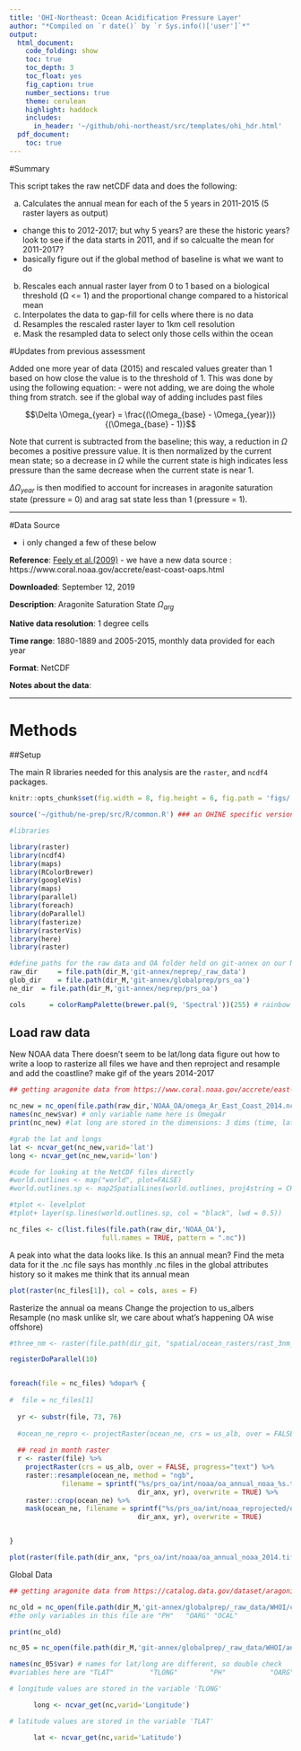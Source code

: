 ```yaml
---
title: 'OHI-Northeast: Ocean Acidification Pressure Layer'
author: "*Compiled on `r date()` by `r Sys.info()['user']`*"
output: 
  html_document:
    code_folding: show
    toc: true
    toc_depth: 3
    toc_float: yes
    fig_caption: true
    number_sections: true
    theme: cerulean
    highlight: haddock
    includes: 
      in_header: '~/github/ohi-northeast/src/templates/ohi_hdr.html'
  pdf_document:
    toc: true
---
```


#Summary

This script takes the raw netCDF data and does the following:

   a. Calculates the annual mean for each of the 5 years in 2011-2015 (5 raster layers as output)  
   - change this to 2012-2017; but why 5 years? are these the historic years? look to see if the data starts in 2011, and if so calcualte the mean for 2011-2017?
   - basically figure out if the global method of baseline is what we want to do
   
   b. Rescales each annual raster layer from 0 to 1 based on a biological threshold (&#937; <= 1) and the proportional change compared to a historical mean
   c. Interpolates the data to gap-fill for cells where there is no data
   d. Resamples the rescaled raster layer to 1km cell resolution
   e. Mask the resampled data to select only those cells within the ocean
  

#Updates from previous assessment

Added one more year of data (2015) and rescaled values greater than 1 based on how close the value is to the threshold of 1. This was done by using the following equation:
- were not adding, we are doing the whole thing from stratch. see if the global way of adding includes past files

$$\Delta \Omega_{year} = \frac{(\Omega_{base} - \Omega_{year})}{(\Omega_{base} - 1)}$$

Note that current is subtracted from the baseline; this way, a reduction in $\Omega$ becomes a positive pressure value. It is then normalized by the current mean state; so a decrease in $\Omega$ while the current state is high indicates less pressure than the same decrease when the current state is near 1. 

$\Delta \Omega_{year}$ is then modified to account for increases in aragonite saturation state (pressure = 0) and arag sat state less than 1 (pressure = 1).

***

#Data Source

- i only changed a few of these below

**Reference**: [Feely et al.(2009)](https://darchive.mblwhoilibrary.org/bitstream/handle/1912/3180/22-4_feely.pdf?sequence=1&isAllowed=y)
- we have a new data source : https://www.coral.noaa.gov/accrete/east-coast-oaps.html

**Downloaded**: September 12, 2019

**Description**:  Aragonite Saturation State  $\Omega_{arg}$

**Native data resolution**: 1 degree cells

**Time range**: 1880-1889 and 2005-2015, monthly data provided for each year

**Format**:  NetCDF

  
**Notes about the data**:  


***

# Methods


##Setup  

The main R libraries needed for this analysis are the `raster`, and `ncdf4` packages.
``` r

knitr::opts_chunk$set(fig.width = 8, fig.height = 6, fig.path = 'figs/', message = FALSE, warning = FALSE)

source('~/github/ne-prep/src/R/common.R') ### an OHINE specific version of common.R

#libraries

library(raster)
library(ncdf4)
library(maps)
library(RColorBrewer)
library(googleVis)
library(maps)
library(parallel)
library(foreach)
library(doParallel)
library(fasterize)
library(rasterVis)
library(here)
library(raster)

#define paths for the raw data and OA folder held on git-annex on our NCEAS server, Mazu
raw_dir     = file.path(dir_M,'git-annex/neprep/_raw_data')
glob_dir    = file.path(dir_M,'git-annex/globalprep/prs_oa')
ne_dir  = file.path(dir_M,'git-annex/neprep/prs_oa')

cols      = colorRampPalette(brewer.pal(9, 'Spectral'))(255) # rainbow color scheme

```
  
## Load raw data  

New NOAA data
There doesn't seem to be lat/long data 
figure out how to write a loop to rasterize all files we have and then reproject and resample and add the coastline? make gif of the years 2014-2017
```r

## getting aragonite data from https://www.coral.noaa.gov/accrete/east-coast-oaps.html

nc_new = nc_open(file.path(raw_dir,'NOAA_OA/omega_Ar_East_Coast_2014.nc'))
names(nc_new$var) # only variable name here is OmegaAr
print(nc_new) #lat long are stored in the dimensions: 3 dims (time, lat, lon)

#grab the lat and longs
lat <- ncvar_get(nc_new,varid='lat')
long <- ncvar_get(nc_new,varid='lon')

#code for looking at the NetCDF files directly
#world.outlines <- map("world", plot=FALSE)
#world.outlines.sp <- map2SpatialLines(world.outlines, proj4string = CRS("+proj=longlat +datum=WGS84 +ellps=WGS84 +towgs84=0,0,0 ")) #had to check what projection the data is in

#tplot <- levelplot
#tplot+ layer(sp.lines(world.outlines.sp, col = "black", lwd = 0.5))

```

```r
nc_files <- c(list.files(file.path(raw_dir,'NOAA_OA'),
                       full.names = TRUE, pattern = ".nc"))
```

A peak into what the data looks like.
Is this an annual mean? Find the meta data for it
the .nc file says has monthly .nc files in the global attributes history so it makes me think that its annual mean
```r
plot(raster(nc_files[1]), col = cols, axes = F)
```

Rasterize the annual oa means
Change the projection to us_albers
Resample
(no mask unlike slr, we care about what's happening OA wise offshore)

```r

#three_nm <- raster(file.path(dir_git, "spatial/ocean_rasters/rast_3nm_mask.tif"))

registerDoParallel(10)


foreach(file = nc_files) %dopar% {
  
#  file = nc_files[1]
  
  yr <- substr(file, 73, 76) 
  
  #ocean_ne_repro <- projectRaster(ocean_ne, crs = us_alb, over = FALSE, progress="text") #uns
  
  ## read in month raster
  r <- raster(file) %>%
    projectRaster(crs = us_alb, over = FALSE, progress="text") %>% 
    raster::resample(ocean_ne, method = "ngb", 
             filename = sprintf("%s/prs_oa/int/noaa/oa_annual_noaa_%s.tif", 
                                dir_anx, yr), overwrite = TRUE) %>% 
    raster::crop(ocean_ne) %>% 
    mask(ocean_ne, filename = sprintf("%s/prs_oa/int/noaa_reprojected/oa_annual_noaa_repro_%s.tif", 
                                dir_anx, yr), overwrite = TRUE)


}

plot(raster(file.path(dir_anx, "prs_oa/int/noaa/oa_annual_noaa_2014.tif")))
```






















Global Data

```r

## getting aragonite data from https://catalog.data.gov/dataset/aragonite-saturation-state-calculated-from-ocean-station-data-with-dissolved-inorganic-carbon-d

nc_old = nc_open(file.path(dir_M,'git-annex/globalprep/_raw_data/WHOI/cesm_co2sys_1958-2016.1x1d.nc'))
#the only variables in this file are "PH"   "OARG" "OCAL"

print(nc_old)

nc_05 = nc_open(file.path(dir_M,'git-annex/globalprep/_raw_data/WHOI/annual/cesm_co2sys_2005.nc'))

names(nc_05$var) # names for lat/long are different, so double check
#variables here are "TLAT"         "TLONG"        "PH"           "OARG"         "OCAL"         "ECOSYS_IFRAC"

# longitude values are stored in the variable 'TLONG'

      long <- ncvar_get(nc,varid='Longitude')

# latitude values are stored in the variable 'TLAT'

      lat <- ncvar_get(nc,varid='Latitude')
```





